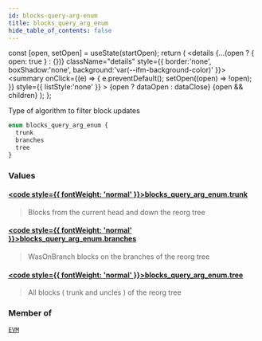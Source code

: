 ```yaml
---
id: blocks-query-arg-enum
title: blocks_query_arg_enum
hide_table_of_contents: false
---
```







  const [open, setOpen] = useState(startOpen);
  return (
    <details {...(open ? { open: true } : {})} className="details" style={{ border:'none', boxShadow:'none', background:'var(--ifm-background-color)' }}>
      <summary
        onClick={(e) => {
          e.preventDefault();
          setOpen((open) => !open);
        }}
        style={{ listStyle:'none' }}
      >
      {open ? dataOpen : dataClose}
      </summary>
      {open && children}
    </details>
  );
};




Type of algorithm to filter block updates


```graphql
enum blocks_query_arg_enum {
  trunk
  branches
  tree
}
```




### Values

#### [<code style={{ fontWeight: 'normal' }}>blocks_query_arg_enum.<b>trunk</b></code>](#) 
> Blocks from the current head and down the reorg tree
> 

#### [<code style={{ fontWeight: 'normal' }}>blocks_query_arg_enum.<b>branches</b></code>](#) 
> WasOnBranch blocks on the branches of the reorg tree
> 

#### [<code style={{ fontWeight: 'normal' }}>blocks_query_arg_enum.<b>tree</b></code>](#) 
> All blocks ( trunk and uncles ) of the reorg tree
> 



### Member of

[`EVM`](/docs/graphql-reference/queries/evm)  <Badge class="secondary" text="query"/>

